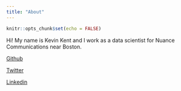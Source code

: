 ```yaml
---
title: "About"
---
```


```r
knitr::opts_chunk$set(echo = FALSE)
```

Hi! My name is Kevin Kent and I work as a data scientist for Nuance Communications near Boston. 

[Github](https://github.com/kevin-m-kent)

[Twitter](https://twitter.com/kevin_m_kent) 

[Linkedin](https://www.linkedin.com/in/kentmkevin/) 